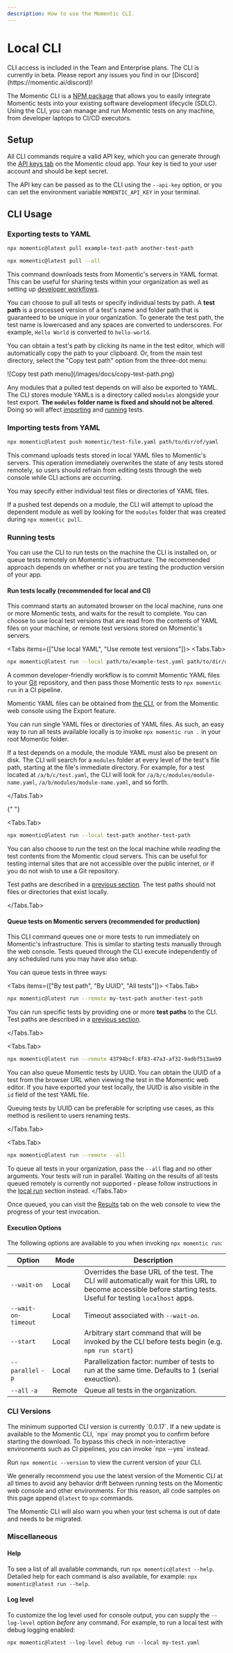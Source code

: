 ```yaml
---
description: How to use the Momentic CLI.
---
```



# Local CLI

<Callout type="default" emoji="⭐">
  CLI access is included in the Team and Enterprise plans.
</Callout>

<Callout type="info">
  The CLI is currently in beta. Please report any issues you find in our
  [Discord](https://momentic.ai/discord)!
</Callout>

The Momentic CLI is a [NPM package](https://www.npmjs.com/package/momentic) that allows you to easily integrate Momentic tests into your existing software development lifecycle (SDLC). Using the CLI, you can manage and run Momentic tests on any machine, from developer laptops to CI/CD executors.

## Setup

All CLI commands require a valid API key, which you can generate through the [API keys tab](https://app.momentic.ai/api-keys) on the Momentic cloud app. Your key is tied to your user account and should be kept secret.

The API key can be passed as to the CLI using the `--api-key` option, or you can set the environment variable `MOMENTIC_API_KEY` in your terminal.

## CLI Usage

### Exporting tests to YAML

```bash
npx momentic@latest pull example-test-path another-test-path
```

```bash
npx momentic@latest pull --all
```

This command downloads tests from Momentic's servers in YAML format. This can be useful for sharing tests within your organization as well as setting up [developer workflows](#run-tests-locally-recommended-for-local-and-ci).

You can choose to pull all tests or specify individual tests by path. A **test path** is a processed version of a test's name and folder path that is guaranteed to be unique in your organization. To generate the test path, the test name is lowercased and any spaces are converted to underscores. For example, `Hello World` is converted to `hello-world`.

You can obtain a test's path by clicking its name in the test editor, which will automatically copy the path to your clipboard. Or, from the main test directory, select the "Copy test path" option from the three-dot menu:

<Frame className="w-28" center caption="Copy test path menu">
  ![Copy test path menu](/images/docs/copy-test-path.png)
</Frame>

Any modules that a pulled test depends on will also be exported to YAML. The CLI stores module YAMLs is a directory called `modules` alongside your test export. **The `modules` folder name is fixed and should not be altered**. Doing so will affect [importing](#importing-tests-from-yaml) and [running](#running-tests) tests.

### Importing tests from YAML

```bash
npx momentic@latest push momentic/test-file.yaml path/to/dir/of/yaml
```

This command uploads tests stored in local YAML files to Momentic's servers. This operation immediately overwrites the state of any tests stored remotely, so users should refrain from editing tests through the web console while CLI actions are occurring.

You may specify either individual test files or directories of YAML files.

If a pushed test depends on a module, the CLI will attempt to upload the dependent module as well by looking for the `modules` folder that was created during `npx momentic pull`.

### Running tests

You can use the CLI to run tests on the machine the CLI is installed on, or queue tests remotely on Momentic's infrastructure. The recommended approach depends on whether or not you are testing the production version of your app.

#### Run tests locally (recommended for local and CI)

This command starts an automated browser on the local machine, runs one or more Momentic tests, and waits for the result to complete. You can choose to use local test versions that are read from the contents of YAML files on your machine, or remote test versions stored on Momentic's servers.

  <Tabs items={["Use local YAML", "Use remote test versions"]}>
  <Tabs.Tab>

```bash
npx momentic@latest run --local path/to/example-test.yaml path/to/dir/of/yamls/
```

A common developer-friendly workflow is to commit Momentic YAML files to your [Git](https://www.atlassian.com/git/tutorials/using-branches) repository, and then pass those Momentic tests to `npx momentic run` in a CI pipeline.

Momentic YAML files can be obtained from [the CLI](#exporting-tests-to-yaml), or from the Momentic web console using the Export feature.

You can run single YAML files or directories of YAML files. As such, an easy way to run all tests available locally is to invoke `npx momentic run .` in your root Momentic folder.

If a test depends on a module, the module YAML must also be present on disk. The CLI will search for a `modules` folder at every level of the test's file path, starting at the file's immediate directory. For example, for a test located at `/a/b/c/test.yaml`, the CLI will look for `/a/b/c/modules/module-name.yaml`, `/a/b/modules/module-name.yaml`, and so forth.

  </Tabs.Tab>

{" "}

<Tabs.Tab>

```bash
npx momentic@latest run --local test-path another-test-path
```

You can also choose to _run_ the test on the local machine while _reading_ the
test contents from the Momentic cloud servers. This can be useful for testing
internal sites that are not accessible over the public internet, or if you do not wish to use a Git repository.

Test paths are described in a [previous section](#exporting-tests-to-yaml). The test paths should not files or directories that exist locally.

</Tabs.Tab>

</Tabs>

#### Queue tests on Momentic servers (recommended for production)

This CLI command queues one or more tests to run immediately on Momentic's infrastructure. This is similar to starting tests manually through the web console. Tests queued through the CLI execute independently of any scheduled runs you may have also setup.

You can queue tests in three ways:

<Tabs items={["By test path", "By UUID", "All tests"]}>
  <Tabs.Tab>

```bash
npx momentic@latest run --remote my-test-path another-test-path
```

You can run specific tests by providing one or more **test paths** to the CLI. Test paths are described in a [previous section](#exporting-tests-to-yaml).

  </Tabs.Tab>

  <Tabs.Tab>

```bash
npx momentic@latest run --remote 43794bcf-8f83-47a3-af32-9adbf513aeb9
```

You can also queue Momentic tests by UUID. You can obtain the UUID of a test from the browser URL when viewing the test in the Momentic web editor. If you have exported your test locally, the UUID is also visible in the `id` field of the test YAML file.

Queuing tests by UUID can be preferable for scripting use cases, as this method is resilient to users renaming tests.

  </Tabs.Tab>

  <Tabs.Tab>
```bash
npx momentic@latest run --remote --all
```
  To queue all tests in your organization, pass the `--all` flag and no other arguments. Your tests will run in parallel. Waiting on the results of all tests queued remotely is currently not supported - please follow instructions in the [local run](#run-tests-locally-or-in-ci) section instead.
  </Tabs.Tab>
</Tabs>

Once queued, you can visit the [Results](https://app.momentic.ai/runs) tab on the web console to view the progress of your test invocation.

#### Execution Options

The following options are available to you when invoking `npx momentic run`:

| Option              | Mode   | Description                                                                                                                                                       |
| ------------------- | ------ | ----------------------------------------------------------------------------------------------------------------------------------------------------------------- |
| `--wait-on`         | Local  | Overrides the base URL of the test. The CLI will automatically wait for this URL to become accessible before starting tests. Useful for testing `localhost` apps. |
| `--wait-on-timeout` | Local  | Timeout associated with `--wait-on`.                                                                                                                              |
| `--start`           | Local  | Arbitrary start command that will be invoked by the CLI before tests begin (e.g. `npm run start`)                                                                 |
| `--parallel` `-p`   | Local  | Parallelization factor: number of tests to run at the same time. Defaults to 1 (serial exeuction).                                                                |
| `--all` `-a`        | Remote | Queue all tests in the organization.                                                                                                                              |

### CLI Versions

<Callout type="warning">
  The minimum supported CLI version is currently `0.0.17`.
</Callout>

<Callout type="warning">
  If a new update is available to the Momentic CLI, `npx` may prompt you to
  confirm before starting the download. To bypass this check in non-interactive
  environments such as CI pipelines, you can invoke `npx --yes` instead.
</Callout>

Run `npx momentic --version` to view the current version of your CLI.

We generally recommend you use the latest version of the Momentic CLI at all times to avoid any behavior drift between running tests on the Momentic web console and other environments. For this reason, all code samples on this page append `@latest` to `npx` commands.

The Momentic CLI will also warn you when your test schema is out of date and needs to be migrated.

### Miscellaneous

#### Help

To see a list of all available commands, run `npx momentic@latest --help`. Detailed help for each command is also available, for example: `npx momentic@latest run --help`.

#### Log level

To customize the log level used for console output, you can supply the `--log-level` option _before_ any command. For example, to run a local test with debug logging enabled:

```
npx momentic@latest --log-level debug run --local my-test.yaml
```
